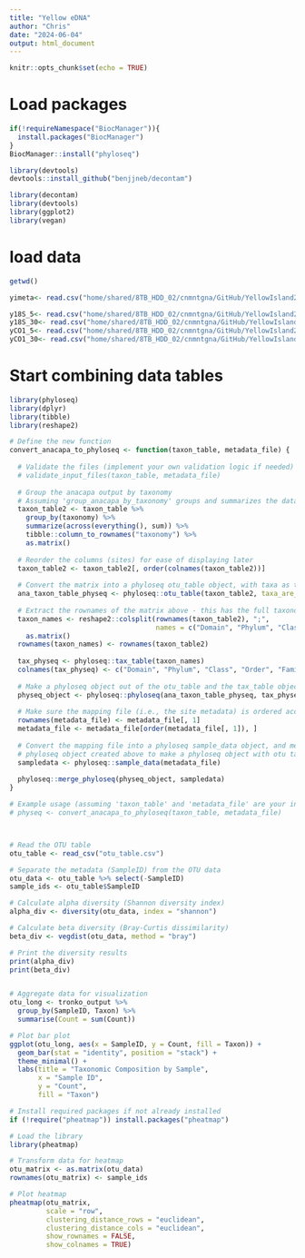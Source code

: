 ```yaml
---
title: "Yellow eDNA"
author: "Chris"
date: "2024-06-04"
output: html_document
---
```


```r
knitr::opts_chunk$set(echo = TRUE)
```

# Load packages
```r

if(!requireNamespace("BiocManager")){
  install.packages("BiocManager")
}
BiocManager::install("phyloseq")

```

```r
library(devtools)
devtools::install_github("benjjneb/decontam")
```

```r
library(decontam)
library(devtools)
library(ggplot2)
library(vegan)

```

# load data
```r
getwd()

yimeta<- read.csv("home/shared/8TB_HDD_02/cnmntgna/GitHub/YellowIsland2023/data/yimetadata.csv")

y18S_5<- read.csv("home/shared/8TB_HDD_02/cnmntgna/GitHub/YellowIsland2023/data/Tronko_Results/Yellow_Sep5_q35_18S_Max5.txt")
y18S_30<- read.csv("home/shared/8TB_HDD_02/cnmntgna/GitHub/YellowIsland2023/data/Tronko_Results/Yellow_Sep5_q35_18S_Max30.txt")
yCO1_5<- read.csv("home/shared/8TB_HDD_02/cnmntgna/GitHub/YellowIsland2023/data/Tronko_Results/Yellow_Sep5_q35_CO1_Max5.txt")
yCO1_30<- read.csv("home/shared/8TB_HDD_02/cnmntgna/GitHub/YellowIsland2023/data/Tronko_Results/Yellow_Sep5_q35_CO1_Max30.txt")

```

# Start combining data tables
```r

library(phyloseq)
library(dplyr)
library(tibble)
library(reshape2)

# Define the new function
convert_anacapa_to_phyloseq <- function(taxon_table, metadata_file) {
  
  # Validate the files (implement your own validation logic if needed)
  # validate_input_files(taxon_table, metadata_file)
  
  # Group the anacapa output by taxonomy
  # Assuming 'group_anacapa_by_taxonomy' groups and summarizes the data by taxonomy
  taxon_table2 <- taxon_table %>%
    group_by(taxonomy) %>%
    summarize(across(everything(), sum)) %>%
    tibble::column_to_rownames("taxonomy") %>%
    as.matrix()
  
  # Reorder the columns (sites) for ease of displaying later
  taxon_table2 <- taxon_table2[, order(colnames(taxon_table2))]
  
  # Convert the matrix into a phyloseq otu_table object, with taxa as the rows
  ana_taxon_table_physeq <- phyloseq::otu_table(taxon_table2, taxa_are_rows = TRUE)
  
  # Extract the rownames of the matrix above - this has the full taxonomic path
  taxon_names <- reshape2::colsplit(rownames(taxon_table2), ";",
                                    names = c("Domain", "Phylum", "Class", "Order", "Family", "Genus", "Species")) %>%
    as.matrix()
  rownames(taxon_names) <- rownames(taxon_table2)
  
  tax_physeq <- phyloseq::tax_table(taxon_names)
  colnames(tax_physeq) <- c("Domain", "Phylum", "Class", "Order", "Family", "Genus", "Species")
  
  # Make a phyloseq object out of the otu_table and the tax_table objects
  physeq_object <- phyloseq::phyloseq(ana_taxon_table_physeq, tax_physeq)
  
  # Make sure the mapping file (i.e., the site metadata) is ordered according to site name
  rownames(metadata_file) <- metadata_file[, 1]
  metadata_file <- metadata_file[order(metadata_file[, 1]), ]
  
  # Convert the mapping file into a phyloseq sample_data object, and merge it with the
  # phyloseq object created above to make a phyloseq object with otu table, tax table, and sample data
  sampledata <- phyloseq::sample_data(metadata_file)
  
  phyloseq::merge_phyloseq(physeq_object, sampledata)
}

# Example usage (assuming 'taxon_table' and 'metadata_file' are your input data frames)
# physeq <- convert_anacapa_to_phyloseq(taxon_table, metadata_file)

```

```r

```

```r

```

```r
# Read the OTU table
otu_table <- read_csv("otu_table.csv")

# Separate the metadata (SampleID) from the OTU data
otu_data <- otu_table %>% select(-SampleID)
sample_ids <- otu_table$SampleID

# Calculate alpha diversity (Shannon diversity index)
alpha_div <- diversity(otu_data, index = "shannon")

# Calculate beta diversity (Bray-Curtis dissimilarity)
beta_div <- vegdist(otu_data, method = "bray")

# Print the diversity results
print(alpha_div)
print(beta_div)

```

```r

```

```r
# Aggregate data for visualization
otu_long <- tronko_output %>%
  group_by(SampleID, Taxon) %>%
  summarise(Count = sum(Count))

# Plot bar plot
ggplot(otu_long, aes(x = SampleID, y = Count, fill = Taxon)) +
  geom_bar(stat = "identity", position = "stack") +
  theme_minimal() +
  labs(title = "Taxonomic Composition by Sample",
       x = "Sample ID",
       y = "Count",
       fill = "Taxon")

```

```r
# Install required packages if not already installed
if (!require("pheatmap")) install.packages("pheatmap")

# Load the library
library(pheatmap)

# Transform data for heatmap
otu_matrix <- as.matrix(otu_data)
rownames(otu_matrix) <- sample_ids

# Plot heatmap
pheatmap(otu_matrix, 
         scale = "row", 
         clustering_distance_rows = "euclidean",
         clustering_distance_cols = "euclidean",
         show_rownames = FALSE, 
         show_colnames = TRUE)

```

```r

```


